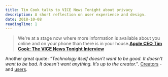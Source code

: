 ```yaml
---
title: Tim Cook talks to VICE News Tonight about privacy
description: A short reflection on user experience and design.
date: 2018-10-08
readingTime: 1
---
```


>We're at a stage now where more information is available about you online and on your phone than there is in your house.**[Apple CEO Tim Cook: The VICE News Tonight Interview](https://www.youtube.com/watch?v=VD1cP8SK3Q0&feature=youtu.be)**

Another great quote: _"Technology itself doesn’t want to be good. It doesn’t want to be bad. It doesn’t want anything. It’s up to the creator."_. [Creators](/moral-implications-apps/) - and [users](/my-responsibilities/).
